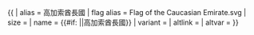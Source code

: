 {{ {{{1<noinclude>|country showdata</noinclude>}}}
| alias = 高加索酋長國
| flag alias = Flag of the Caucasian Emirate.svg
| size = {{{size|}}}
| name = {{#if: {{{name|}}}|{{{name|}}}|高加索酋長國}}
| variant = {{{variant|}}}
| altlink = {{{altlink|}}}
| altvar = {{{altvar|}}}
<noinclude>
</noinclude>
}}